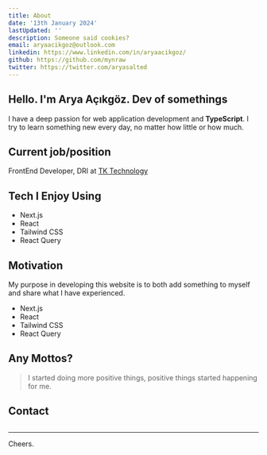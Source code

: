 ```yaml
---
title: About
date: '13th January 2024'
lastUpdated: ''
description: Someone said cookies?
email: aryaacikgoz@outlook.com
linkedin: https://www.linkedin.com/in/aryaacikgoz/
github: https://github.com/mynraw
twitter: https://twitter.com/aryasalted
---
```


## Hello. I'm Arya Açıkgöz. Dev of somethings <Emoji emoji="twa-partying-face twa-x" />

I have a deep passion for web application development and **TypeScript**. I try to learn something new every day, no matter how little or how much.

## Current job/position

FrontEnd Developer, DRI at <a target='_blank' href='https://www.tkteknoloji.com.tr/'>TK Technology</a>

## Tech I Enjoy Using

- Next.js
- React
- Tailwind CSS
- React Query

## Motivation

My purpose in developing this website is to both add something to myself and share what I have experienced.

- Next.js
- React
- Tailwind CSS
- React Query

## Any Mottos?

> I started doing more positive things, positive things started happening for me.

## Contact

## <Socials />

---

Cheers. <Emoji emoji="twa-cheers twa-x" />

